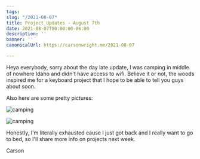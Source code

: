 ```yaml
---
tags:
slug: "/2021-08-07"
title: Project Updates - August 7th
date: 2021-08-07T00:00:00-06:00
description: ''
banner: ''
canonicalUrl: https://carsonwright.me/2021-08-07

---
```

Heya everybody, sorry about the day late update, I was camping in middle of nowhere Idaho and didn't have access to wifi. Believe it or not, the woods inspired me for a keyboard project that I hope to be able to tell you guys about soon.

Also here are some pretty pictures:

![camping](./camping2.jpg)

![camping](./camping3.jpg)

Honestly, I'm literally exhausted cause I just got back and I really want to go to bed, so I'll share more info on projects next week.

Carson
